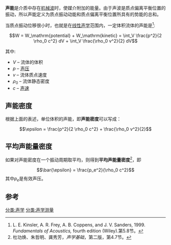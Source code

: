 '''声能'''是介质中存在[[机械波|机械波]]时，使媒介附加的能量。由于声波是质点偏离平衡位置的振动，所以声能定义为质点振动动能和质点偏离平衡位置所具有的势能的总和。

当质点振动位移很小时，也就是在[[线性声学|线性声学]]范围内，一定体积流体的声能是<ref>L. E. Kinsler, A. R. Frey, A. B. Coppens, and J. V. Sanders, 1999. ''Fundamentals of Acoustics,'' fourth edition (Wiley).第5.8节。</ref>:
:<math>
W = W_\mathrm{potential} + W_\mathrm{kinetic} = \int_V \frac{p^2}{2 \rho_0 c^2} dV + \int_V \frac{\rho_0 v^2}{2} dV
</math>

其中:
* <math>V</math> – 流体的体积
* <math>p</math> – [[声压|声压]]
* <math>v</math> – 流体质点速度
* <math>\rho_0</math> – 流体静态密度
* <math>c</math> – [[声速|声速]]


==声能密度==
根据上面的表述，单位体积的声能，即'''声能密度'''可以写成：
:<math>
\epsilon = \frac{p^2}{2 \rho_0 c^2} + \frac{\rho_0 v^2}{2} 
</math>


==平均声能量密度==
如果对声能密度在一个振动周期取平均，则得到'''平均声能量密度'''<ref>杜功焕、朱哲明、龚秀芳，''声学基础''，第二版，第4.7节。</ref>，即
:<math>
\bar{\epsilon} = \frac{p_e^2}{\rho_0 c^2}
</math>
其中<math>p_e</math>是有效声压。


==参考==
{{Reflist}}

[[分类:声学|分类:声学]]
[[分类:声学测量|分类:声学测量]]